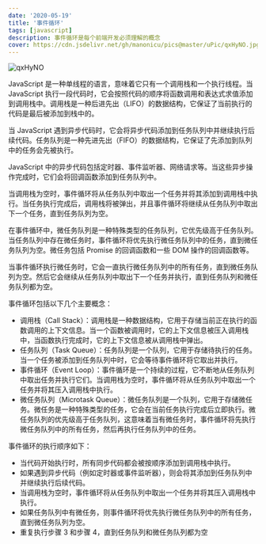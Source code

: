 ```yaml
---
date: '2020-05-19'
title: '事件循环'
tags: [javascript]
description: 事件循环是每个前端开发必须理解的概念
cover: https://cdn.jsdelivr.net/gh/manonicu/pics@master/uPic/qxHyNO.jpg
---
```


![qxHyNO](https://cdn.jsdelivr.net/gh/manonicu/pics@master/uPic/qxHyNO.jpg)

JavaScript 是一种单线程的语言，意味着它只有一个调用栈和一个执行线程。当 JavaScript 执行一段代码时，它会按照代码的顺序将函数调用和表达式求值添加到调用栈中。调用栈是一种后进先出（LIFO）的数据结构，它保证了当前执行的代码是最后被添加到栈中的。

当 JavaScript 遇到异步代码时，它会将异步代码添加到任务队列中并继续执行后续代码。任务队列是一种先进先出（FIFO）的数据结构，它保证了先添加到队列中的任务会先被执行。

JavaScript 中的异步代码包括定时器、事件监听器、网络请求等。当这些异步操作完成时，它们会将回调函数添加到任务队列中。

当调用栈为空时，事件循环将从任务队列中取出一个任务并将其添加到调用栈中执行。当任务执行完成后，调用栈将被弹出，并且事件循环将继续从任务队列中取出下一个任务，直到任务队列为空。

在事件循环中，微任务队列是一种特殊类型的任务队列，它优先级高于任务队列。当任务队列中存在微任务时，事件循环将优先执行微任务队列中的任务，直到微任务队列为空。微任务包括 Promise 的回调函数和一些 DOM 操作的回调函数等。

当事件循环执行微任务时，它会一直执行微任务队列中的所有任务，直到微任务队列为空。然后它会继续从任务队列中取出下一个任务并执行，直到任务队列和微任务队列都为空。

事件循环包括以下几个主要概念：

- 调用栈（Call Stack）：调用栈是一种数据结构，它用于存储当前正在执行的函数调用的上下文信息。当一个函数被调用时，它的上下文信息被压入调用栈中，当函数执行完成时，它的上下文信息被从调用栈中弹出。
- 任务队列（Task Queue）：任务队列是一个队列，它用于存储待执行的任务。当一个任务被添加到任务队列中时，它会等待事件循环将它取出并执行。
- 事件循环（Event Loop）：事件循环是一个持续的过程，它不断地从任务队列中取出任务并执行它们。当调用栈为空时，事件循环将从任务队列中取出一个任务并将其压入调用栈中执行。
- 微任务队列（Microtask Queue）：微任务队列是一个队列，它用于存储微任务。微任务是一种特殊类型的任务，它会在当前任务执行完成后立即执行。微任务队列的优先级高于任务队列，这意味着当有微任务时，事件循环将先执行微任务队列中的所有任务，然后再执行任务队列中的任务。

事件循环的执行顺序如下：

- 当代码开始执行时，所有同步代码都会被按顺序添加到调用栈中执行。
- 如果遇到异步代码（例如定时器或事件监听器），则会将其添加到任务队列中并继续执行后续代码。
- 当调用栈为空时，事件循环将从任务队列中取出一个任务并将其压入调用栈中执行。
- 如果任务队列中有微任务，则事件循环将优先执行微任务队列中的所有任务，直到微任务队列为空。
- 重复执行步骤 3 和步骤 4，直到任务队列和微任务队列都为空
